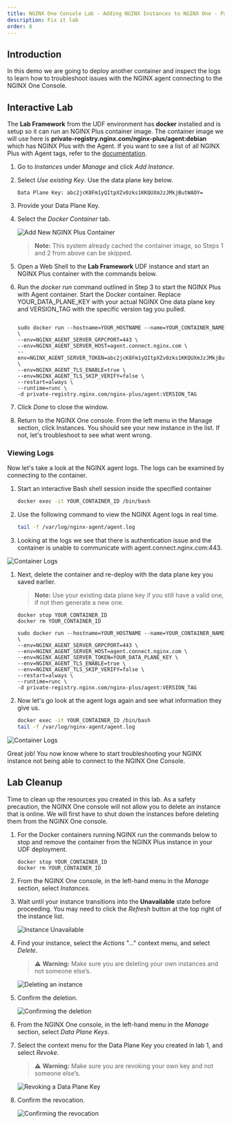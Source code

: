 ```yaml
---
title: NGINX One Console Lab - Adding NGINX Instances to NGINX One - Part 2
description: Fix it lab
order: 8
---
```


## Introduction

In this demo we are going to deploy another container and inspect the logs to learn how to troubleshoot issues with the NGINX agent connecting to the NGINX One Console. 

## Interactive Lab
    
The **Lab Framework** from the UDF environment has **docker** installed and is setup so it can run an NGINX Plus container image. The container image we will use here is **private-registry.nginx.com/nginx-plus/agent:debian** which has NGINX Plus with the Agent. If you want to see a list of all NGINX Plus with Agent tags, refer to the [documentation](https://docs.nginx.com/nginx/admin-guide/installing-nginx/installing-nginx-docker/#pulling-the-image).

1. Go to *Instances* under *Manage* and click *Add Instance*.

1. Select *Use existing Key*. Use the data plane key below.

    ```
    Data Plane Key: abc2jcK8Fm1yQItpXZv0zks1KKQUXmJzJMkjButWAOY=
    ```

1. Provide your Data Plane Key.

1. Select the *Docker Container* tab.

    ![Add New NGINX Plus Container](media/lab5-17.png)

    > **Note:** This system already cached the container image, so Steps 1 and 2 from above can be skipped.

1. Open a Web Shell to the **Lab Framework** UDF instance and start an NGINX Plus container with the commands below.

1. Run the *docker run* command outlined in Step 3 to start the NGINX Plus with Agent container. Start the Docker container. Replace YOUR_DATA_PLANE_KEY with your actual NGINX One data plane key and VERSION_TAG with the specific version tag you pulled.

    ```shell

    sudo docker run --hostname=YOUR_HOSTNAME --name=YOUR_CONTAINER_NAME \
    --env=NGINX_AGENT_SERVER_GRPCPORT=443 \
    --env=NGINX_AGENT_SERVER_HOST=agent.connect.nginx.com \
    --env=NGINX_AGENT_SERVER_TOKEN=abc2jcK8Fm1yQItpXZv0zks1KKQUXmJzJMkjButWAOY= \
    --env=NGINX_AGENT_TLS_ENABLE=true \
    --env=NGINX_AGENT_TLS_SKIP_VERIFY=false \
    --restart=always \
    --runtime=runc \
    -d private-registry.nginx.com/nginx-plus/agent:VERSION_TAG
    ```

1. Click *Done* to close the window.

1. Return to the NGINX One console. From the left menu in the Manage section, click Instances. You should see your new instance in the list. If not, let's troubleshoot to see what went wrong.


### Viewing Logs

Now let's take a look at the NGINX agent logs. The logs can be examined by connecting to the container.

1. Start an interactive Bash shell session inside the specified container

    ``` bash
    docker exec -it YOUR_CONTAINER_ID /bin/bash
    ```

1. Use the following command to view the NGINX Agent logs in real time.

    ``` bash
    tail -f /var/log/nginx-agent/agent.log
    ```

1. Looking at the logs we see that there is authentication issue and the container is unable to communicate with agent.connect.nginx.com:443.

![Container Logs](media/lab8-1.png)

1. Next, delete the container and re-deploy with the data plane key you saved earlier.

    > **Note:** Use your existing data plane key if you still have a valid one, if not then generate a new one. 

    ```
    docker stop YOUR_CONTAINER_ID
    docker rm YOUR_CONTAINER_ID
    ```

    ```
    sudo docker run --hostname=YOUR_HOSTNAME --name=YOUR_CONTAINER_NAME \
    --env=NGINX_AGENT_SERVER_GRPCPORT=443 \
    --env=NGINX_AGENT_SERVER_HOST=agent.connect.nginx.com \
    --env=NGINX_AGENT_SERVER_TOKEN=YOUR_DATA_PLANE_KEY \
    --env=NGINX_AGENT_TLS_ENABLE=true \
    --env=NGINX_AGENT_TLS_SKIP_VERIFY=false \
    --restart=always \
    --runtime=runc \
    -d private-registry.nginx.com/nginx-plus/agent:VERSION_TAG
    ```

1.  Now let's go look at the agent logs again and see what information they give us.

    ``` bash
    docker exec -it YOUR_CONTAINER_ID /bin/bash
    tail -f /var/log/nginx-agent/agent.log
    ```
![Container Logs](media/lab8-2.png)

Great job! You now know where to start troubleshooting your NGINX instance not being able to connect to the NGINX One Console.


## Lab Cleanup

Time to clean up the resources you created in this lab. As a safety precaution, the NGINX One console will not allow you to delete an instance that is online. We will first have to shut down the instances before deleting them from the NGINX One console.

1. For the Docker containers running NGINX run the commands below to stop and remove the container from the NGINX Plus instance in your UDF deployment.

    ``` docker
    docker stop YOUR_CONTAINER_ID
    docker rm YOUR_CONTAINER_ID
    ```

1. From the NGINX One console, in the left-hand menu in the *Manage* section, select *Instances*.

1. Wait until your instance transitions into the **Unavailable** state before proceeding. You may need to click the *Refresh* button at the top right of the instance list.

    ![Instance Unavailable](media/cleanup-3.png)

1. Find your instance, select the *Actions* "..." context menu, and select *Delete*.

    > :warning: **Warning:** Make sure you are deleting your own instances and not someone else’s.

    ![Deleting an instance](media/cleanup-4.png)

1. Confirm the deletion.

    ![Confirming the deletion](media/cleanup-5.png)

1. From the NGINX One console, in the left-hand menu in the *Manage* section, select *Data Plane Keys*.

1. Select the context menu for the Data Plane Key you created in lab 1, and select *Revoke*.

    > :warning: **Warning:** Make sure you are revoking your own key and not someone else’s.

    ![Revoking a Data Plane Key](media/cleanup-6.png)

1. Confirm the revocation.

    ![Confirming the revocation](media/cleanup-7.png)

